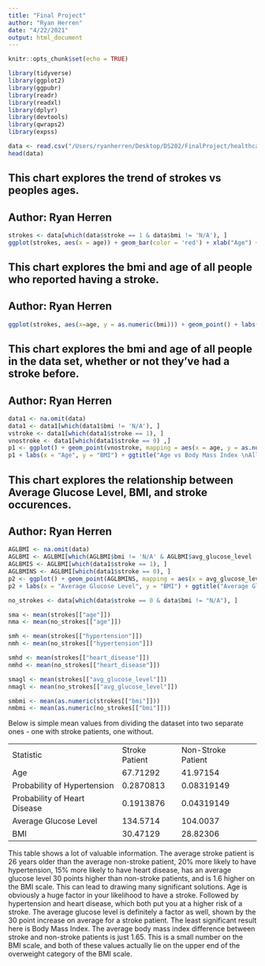 ```yaml
---
title: "Final Project"
author: "Ryan Herren"
date: "4/22/2021"
output: html_document
---
```


```r
knitr::opts_chunk$set(echo = TRUE)
```

```r
library(tidyverse)
library(ggplot2)
library(ggpubr)
library(readr)
library(readxl)
library(dplyr)
library(devtools)
library(qwraps2)
library(expss)
```

```r
data <- read.csv("/Users/ryanherren/Desktop/DS202/FinalProject/healthcare-dataset-stroke-data.csv")
head(data)
```

## This chart explores the trend of strokes vs peoples ages.
## Author: Ryan Herren
```r
strokes <- data[which(data$stroke == 1 & data$bmi != 'N/A'), ]
ggplot(strokes, aes(x = age)) + geom_bar(color = 'red') + xlab("Age") + ylab("Number of Strokes") + ggtitle("Number of Strokes by Age")
```

## This chart explores the bmi and age of all people who reported having a stroke.
## Author: Ryan Herren
```r
ggplot(strokes, aes(x=age, y = as.numeric(bmi))) + geom_point() + labs(x = "Age", y = "BMI")
```

## This chart explores the bmi and age of all people in the data set, whether or not they've had a stroke before. 
## Author: Ryan Herren
```r
data1 <- na.omit(data)
data1 <- data1[which(data1$bmi != 'N/A'), ]
vstroke <- data1[which(data1$stroke == 1), ]
vnostroke <- data1[which(data1$stroke == 0) ,]
p1 <- ggplot() + geom_point(vnostroke, mapping = aes(x = age, y = as.numeric(bmi))) + geom_point(vstroke, mapping = aes(x = age, y = as.numeric(bmi), colour = 'red'))
p1 + labs(x = "Age", y = "BMI") + ggtitle("Age vs Body Mass Index \nAll individuals who have had a stroke are marked by a red dot") + theme(legend.position = "none")
```

## This chart explores the relationship between Average Glucose Level, BMI, and stroke occurences.  
## Author: Ryan Herren
```r
AGLBMI <- na.omit(data)
AGLBMI <- AGLBMI[which(AGLBMI$bmi != 'N/A' & AGLBMI$avg_glucose_level != 'N/A'), ]
AGLBMIS <- AGLBMI[which(data1$stroke == 1), ]
AGLBMINS <- AGLBMI[which(data1$stroke == 0), ]
p2 <- ggplot() + geom_point(AGLBMINS, mapping = aes(x = avg_glucose_level, y = as.numeric(bmi))) + geom_point(AGLBMIS, mapping = aes(x = avg_glucose_level, y = as.numeric(bmi), colour = 'red'))
p2 + labs(x = "Average Glucose Level", y = "BMI") + ggtitle("Average Glucose Level vs Body Mass Index \nAll individuals who have had a stroke are marked by a red dot") + theme(legend.position = "none")
```
```r
no_strokes <- data[which(data$stroke == 0 & data$bmi != "N/A"), ]

sma <- mean(strokes[["age"]])
nma <- mean(no_strokes[["age"]])

smh <- mean(strokes[["hypertension"]])
nmh <- mean(no_strokes[["hypertension"]])

smhd <- mean(strokes[["heart_disease"]])
nmhd <- mean(no_strokes[["heart_disease"]])

smagl <- mean(strokes[["avg_glucose_level"]])
nmagl <- mean(no_strokes[["avg_glucose_level"]])

smbmi <- mean(as.numeric(strokes[["bmi"]]))
nmbmi <- mean(as.numeric(no_strokes[["bmi"]]))
```

Below is simple mean values from dividing the dataset into two separate ones - one with stroke patients, one without. 

<table>
<tr>
<td>Statistic     <br></td>
<td>Stroke Patient     <br></td>
<td>Non-Stroke Patient     <br></td>
</tr>
<tr>
<td>Age</td>
<td>67.71292</td>
<td>41.97154</td>
</tr>
<tr>
<td>Probability of Hypertension</td>
<td>0.2870813</td>
<td>0.08319149</td>
</tr>
<tr>
<td>Probability of Heart Disease</td>
<td>0.1913876</td>
<td>0.04319149</td>
</tr>
<tr>
<td>Average Glucose Level</td>
<td>134.5714</td>
<td>104.0037</td>
</tr>
<tr>
<td>BMI</td>
<td>30.47129</td>
<td>28.82306</td>
</tr>
</table>

  
  This table shows a lot of valuable information. The average stroke patient is 26 years older than the average non-stroke patient, 20% more likely to have hypertension, 15% more likely to have heart disease, has an average glucose level 30 points higher than non-stroke patients, and is 1.6 higher on the BMI scale.
  This can lead to drawing many significant solutions. Age is obviously a huge factor in your likelihood to have a stroke. Followed by hypertension and heart disease, which both put you at a higher risk of a stroke. The average glucose level is definitely a factor as well, shown by the 30 point increase on average for a stroke patient. The least significant result here is Body Mass Index. The average body mass index difference between stroke and non-stroke patients is just 1.65. This is a small number on the BMI scale, and both of these values actually lie on the upper end of the overweight category of the BMI scale.
